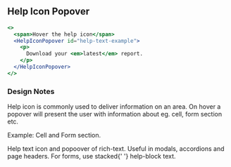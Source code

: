 
## Help Icon Popover

```jsx live=true
<>
  <span>Hover the help icon</span>
  <HelpIconPopover id="help-text-example">
    <p>
      Download your <em>latest</em> report.
    </p>
  </HelpIconPopover>
</>
```

### Design Notes

<DesignNotes>
  <div>
    <p>
      Help icon is commonly used to deliver information on an area. On hover a popover will present the user with
      information about eg. cell, form section etc.
    </p>
    <p>
      <label>Example:</label> Cell and Form section.
    </p>
    <span>
      Help text icon and popoover of rich-text. Useful in modals, accordions and page headers. For forms, use stacked{' '}
      help-block text.
    </span>
  </div>
</DesignNotes>
<Props componentName="HelpIconPopover" />
